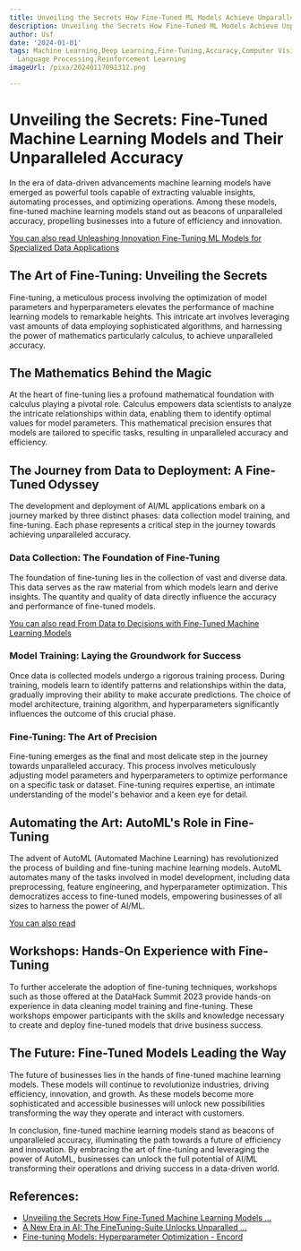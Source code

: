 ```yaml
---
title: Unveiling the Secrets How Fine-Tuned ML Models Achieve Unparalleled Accuracy
description: Unveiling the Secrets How Fine-Tuned ML Models Achieve Unparalleled Accuracy
author: Usf
date: '2024-01-01'
tags: Machine Learning,Deep Learning,Fine-Tuning,Accuracy,Computer Vision,Natural
  Language Processing,Reinforcement Learning
imageUrl: /pixa/20240117091312.png

---
```

# Unveiling the Secrets: Fine-Tuned Machine Learning Models and Their Unparalleled Accuracy

In the era  of data-driven  advancements machine learning models have emerged  as powerful tools capable of extracting valuable insights, automating processes, and optimizing operations. Among these models, fine-tuned machine learning models stand out as beacons of unparalleled accuracy, propelling businesses  into a future of efficiency and innovation.

[You can  also read  Unleashing Innovation Fine-Tuning ML Models for Specialized Data Applications](Unleashing%20Innovation%20Fine-Tuning%20ML%20Models%20for%20Specialized%20Data%20Applications)


## The  Art of Fine-Tuning: Unveiling  the  Secrets

Fine-tuning, a meticulous process  involving the optimization of model parameters and hyperparameters  elevates  the performance of machine  learning models to remarkable heights. This intricate art involves leveraging vast amounts of  data employing sophisticated algorithms, and harnessing the power of mathematics particularly calculus, to achieve  unparalleled accuracy.

## The Mathematics Behind the Magic

At the heart  of fine-tuning lies a profound  mathematical foundation with calculus  playing a pivotal role. Calculus empowers data scientists to analyze the intricate relationships within  data, enabling them to identify optimal values for  model parameters. This mathematical precision ensures that models are tailored to specific  tasks, resulting in unparalleled accuracy and efficiency.

## The Journey from Data to Deployment: A Fine-Tuned Odyssey

The development  and deployment of AI/ML applications embark on a journey marked by three distinct phases: data collection model training, and  fine-tuning. Each phase represents a critical step in  the journey towards achieving unparalleled accuracy.

### Data Collection: The Foundation  of Fine-Tuning

The  foundation of fine-tuning lies in the collection of vast and diverse data. This data serves  as  the raw material from which models learn and derive insights. The quantity and quality  of data directly influence the  accuracy and performance of fine-tuned models.

[You can also read  From Data to Decisions with Fine-Tuned Machine Learning  Models](From%20Data%20to%20Decisions%20with%20Fine-Tuned%20Machine%20Learning%20Models)


### Model Training: Laying the Groundwork for Success

Once data is collected models undergo a rigorous training process. During training,  models learn to identify patterns and relationships within the data, gradually improving their ability to make accurate predictions. The choice of model architecture, training algorithm, and hyperparameters significantly influences the  outcome of this crucial phase.

### Fine-Tuning:  The Art of Precision

Fine-tuning  emerges as  the final and most delicate  step in the journey towards unparalleled accuracy. This process involves meticulously adjusting model parameters  and hyperparameters to optimize performance on a specific task or dataset. Fine-tuning requires expertise, an intimate understanding of the model's behavior and a keen eye for detail.

## Automating the Art: AutoML's Role in Fine-Tuning

The advent of AutoML (Automated  Machine Learning) has revolutionized the process of building and fine-tuning machine learning models. AutoML automates many of the tasks involved in  model development, including data preprocessing, feature engineering, and hyperparameter optimization. This democratizes access to fine-tuned models, empowering businesses of all sizes to harness the power of AI/ML.

[You can  also  read  ]()


## Workshops: Hands-On Experience with Fine-Tuning

To further accelerate the adoption of fine-tuning  techniques, workshops such as those offered at the DataHack  Summit 2023 provide  hands-on experience in data cleaning model training and fine-tuning. These workshops empower participants with the skills and knowledge  necessary to create and deploy fine-tuned models that drive business success.

##  The Future: Fine-Tuned Models Leading the  Way

The future of businesses lies in the hands  of fine-tuned machine  learning models. These models will continue to revolutionize industries, driving efficiency, innovation,  and growth. As these models become more sophisticated and accessible businesses will unlock new possibilities transforming  the way they operate  and interact with customers.

In  conclusion, fine-tuned machine learning models stand as beacons of unparalleled accuracy, illuminating the path towards a future of efficiency and innovation. By embracing the art of fine-tuning and leveraging the power of AutoML,  businesses can unlock the full potential of  AI/ML transforming  their operations and driving success in a data-driven  world.

## References:
- [Unveiling the Secrets How Fine-Tuned Machine Learning Models ...](http://finetuneml.com/blog/unveiling%20the%20secrets%20how%20fine-tuned%20machine%20learning%20models%20are%20revolutionizing%20futuristic%20businesses)
- [A New Era in AI: The FineTuning-Suite Unlocks Unparalled ...](https://medium.com/@kyeg/a-new-era-in-ai-the-finetuning-suite-unlock-unparalled-performance-at-light-speed-9b0c49ab0d0c)
- [Fine-tuning Models: Hyperparameter Optimization - Encord](https://encord.com/blog/fine-tuning-models-hyperparameter-optimization/)
